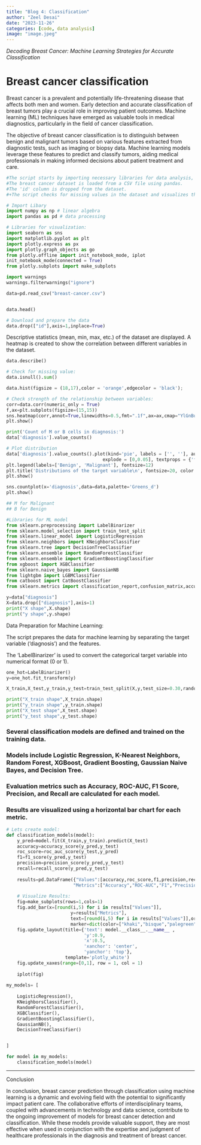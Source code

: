 ---
title: "Blog 4: Classification"
author: "Zeel Desai"
date: "2023-11-26"
categories: [code, data analysis]
image: "image.jpeg"
---

_Decoding Breast Cancer: Machine Learning Strategies for Accurate Classification_

# Breast cancer classification

Breast cancer is a prevalent and potentially life-threatening disease that affects both men and women. Early detection and accurate classification of breast tumors play a crucial role in improving patient outcomes. Machine learning (ML) techniques have emerged as valuable tools in medical diagnostics, particularly in the field of cancer classification.

The objective of breast cancer classification is to distinguish between benign and malignant tumors based on various features extracted from diagnostic tests, such as imaging or biopsy data. Machine learning models leverage these features to predict and classify tumors, aiding medical professionals in making informed decisions about patient treatment and care.



```{python}

#The script starts by importing necessary libraries for data analysis, visualization, and machine learning.
#The breast cancer dataset is loaded from a CSV file using pandas.
#The 'id' column is dropped from the dataset.
#+The script checks for missing values in the dataset and visualizes the data distribution with histograms.

# Import Libary
import numpy as np # linear algebra
import pandas as pd # data processing

# Libraries for visualization:
import seaborn as sns
import matplotlib.pyplot as plt
import plotly.express as px
import plotly.graph_objects as go
from plotly.offline import init_notebook_mode, iplot
init_notebook_mode(connected = True)
from plotly.subplots import make_subplots

import warnings
warnings.filterwarnings("ignore")

```

```{python}
data=pd.read_csv("breast-cancer.csv")


data.head()
```

```{python}
# Download and prepare the data
data.drop(["id"],axis=1,inplace=True)
```

Descriptive statistics (mean, min, max, etc.) of the dataset are displayed.
A heatmap is created to show the correlation between different variables in the dataset.

```{python}
data.describe()
```


```{python}
# Check for missing value:
data.isnull().sum()
```

```{python}
data.hist(figsize = (18,17),color = 'orange',edgecolor = 'black');
```


```{python}
# Check strength of the relationship between variables:
corr=data.corr(numeric_only = True)
f,ax=plt.subplots(figsize=(15,15))
sns.heatmap(corr,annot=True,linewidths=0.5,fmt=".1f",ax=ax,cmap="YlGnBu",square=True)
plt.show()
```



```{python}
print('Count of M or B cells in diagnosis:')
data['diagnosis'].value_counts()
```

```{python}
# Plot distribution
data['diagnosis'].value_counts().plot(kind='pie', labels = ['', ''], autopct = '%1.1F%%', colors = ['#9091b1','#e1b0cd'], 
                                    explode = [0,0.05], textprops = {'fontsize':15})
plt.legend(labels=['Benign', 'Malignant'], fontsize=12)
plt.title('Distributions of the target variable\n', fontsize=20, color = '#6a6a6a', y=1.03)
plt.show()
```

```{python}
sns.countplot(x='diagnosis',data=data,palette='Greens_d')
plt.show()

## M for Malignant
## B for Benign
```

```{python}
#Libraries for ML model
from sklearn.preprocessing import LabelBinarizer
from sklearn.model_selection import train_test_split
from sklearn.linear_model import LogisticRegression
from sklearn.neighbors import KNeighborsClassifier
from sklearn.tree import DecisionTreeClassifier
from sklearn.ensemble import RandomForestClassifier
from sklearn.ensemble import GradientBoostingClassifier
from xgboost import XGBClassifier
from sklearn.naive_bayes import GaussianNB
from lightgbm import LGBMClassifier
from catboost import CatBoostClassifier
from sklearn.metrics import classification_report,confusion_matrix,accuracy_score,f1_score,recall_score,precision_score,roc_auc_score
```

```{python}
y=data["diagnosis"]
X=data.drop(["diagnosis"],axis=1)
print("X shape",X.shape)
print("y shape",y.shape)
```



Data Preparation for Machine Learning:

The script prepares the data for machine learning by separating the target variable ('diagnosis') and the features.

The 'LabelBinarizer' is used to convert the categorical target variable into numerical format (0 or 1).

```{python}
one_hot=LabelBinarizer()
y=one_hot.fit_transform(y)
```

```{python}
X_train,X_test,y_train,y_test=train_test_split(X,y,test_size=0.30,random_state=42,shuffle=True)
```

```{python}
print("X_train shape",X_train.shape)
print("y_train shape",y_train.shape)
print("X_test shape",X_test.shape)
print("y_test shape",y_test.shape)
```


### Several classification models are defined and trained on the training data.
### Models include Logistic Regression, K-Nearest Neighbors, Random Forest, XGBoost, Gradient Boosting, Gaussian Naive Bayes, and Decision Tree.
### Evaluation metrics such as Accuracy, ROC-AUC, F1 Score, Precision, and Recall are calculated for each model.
### Results are visualized using a horizontal bar chart for each metric.

```{python}
# Lets create model:
def classification_models(model):
    y_pred=model.fit(X_train,y_train).predict(X_test)
    accuracy=accuracy_score(y_pred,y_test)
    roc_score=roc_auc_score(y_test,y_pred)
    f1=f1_score(y_pred,y_test)
    precision=precision_score(y_pred,y_test)
    recall=recall_score(y_pred,y_test)
    
    results=pd.DataFrame({"Values":[accuracy,roc_score,f1,precision,recall],
                         "Metrics":["Accuracy","ROC-AUC","F1","Precision","Recall"]})
    
    # Visualize Results:
    fig=make_subplots(rows=1,cols=1)
    fig.add_bar(x=[round(i,5) for i in results["Values"]],
                        y=results["Metrics"],
                        text=[round(i,5) for i in results["Values"]],orientation="h",textposition="inside",name="Values",
                        marker=dict(color=["khaki","bisque","palegreen","skyblue","plum"],line_color="beige",line_width=1.5),row=1,col=1)
    fig.update_layout(title={'text': model.__class__.__name__ ,
                             'y':0.9,
                             'x':0.5,
                             'xanchor': 'center',
                             'yanchor': 'top'},
                      template='plotly_white')
    fig.update_xaxes(range=[0,1], row = 1, col = 1)
    
    iplot(fig)
    
my_models= [
    
    LogisticRegression(),
    KNeighborsClassifier(),
    RandomForestClassifier(),
    XGBClassifier(),
    GradientBoostingClassifier(),
    GaussianNB(),
    DecisionTreeClassifier()


]

for model in my_models:
    classification_models(model)

```


*********

Conclusion

In conclusion, breast cancer prediction through classification using machine learning is a dynamic and evolving field with the potential to significantly impact patient care. The collaborative efforts of interdisciplinary teams, coupled with advancements in technology and data science, contribute to the ongoing improvement of models for breast cancer detection and classification. While these models provide valuable support, they are most effective when used in conjunction with the expertise and judgment of healthcare professionals in the diagnosis and treatment of breast cancer.






